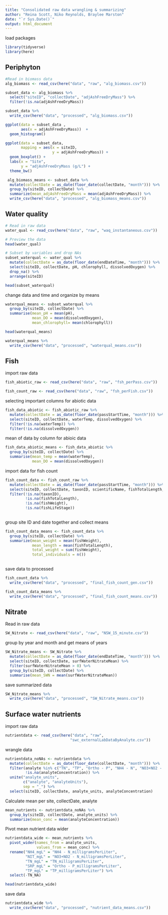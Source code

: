 ```yaml
---
title: "Consolidated raw data wrangling & summarizing"
author: "Reina Scott, Niko Reynolds, Braylee Marston"
date: "`r Sys.Date()`"
output: html_document
---
```


load packages 
```r
library(tidyverse)
library(here)
```

## Periphyton
```r
#Read in biomass data
alg_biomass <- read_csv(here("data", "raw", "alg_biomass.csv"))
```

```r
subset_data <- alg_biomass %>% 
  select("siteID", "collectDate", "adjAshFreeDryMass") %>% 
  filter(!is.na(adjAshFreeDryMass))

subset_data %>%
  write_csv(here("data", "processed", "alg_biomass.csv"))
```

```r
ggplot(data = subset_data ,
       aes(x = adjAshFreeDryMass))  +
  geom_histogram() 
```
```r
ggplot(data = subset_data, 
       mapping = aes(x = siteID,
                     y = adjAshFreeDryMass)) + 
  geom_boxplot() +
  labs(x = "Site", 
       y = "adjAshFreeDryMass (g/L") +
  theme_bw()

```

```r
 alg_biomass_means <- subset_data %>%
  mutate(collectDate = as_date(floor_date(collectDate, "month"))) %>% 
  group_by(siteID, collectDate) %>% 
  summarize(mean_adjAshFreeDryMass = mean(adjAshFreeDryMass)) %>%
  write_csv(here("data", "processed", "alg_biomass_means.csv"))
```

## Water quality
```r
# Read in raw data
water_qual <- read_csv(here("data", "raw", "waq_instantaneous.csv"))

# Preview the data
head(water_qual)
```

```r
# Subset by variables and drop NAs
subset_waterqual <- water_qual %>% 
  mutate(collectDate = as_date(floor_date(endDateTime, "month"))) %>%
  select(siteID, collectDate, pH, chlorophyll, dissolvedOxygen) %>%
  drop_na() %>% 
  arrange(siteID)

head(subset_waterqual)
```

change data and time and organize by means 
```r

waterqual_means <- subset_waterqual %>% 
  group_by(siteID, collectDate) %>% 
  summarise(mean_pH = mean(pH), 
            mean_DO = mean(dissolvedOxygen), 
            mean_chlorophyll= mean(chlorophyll))

head(waterqual_means)

```

```r
waterqual_means %>%
  write_csv(here("data", "processed", "waterqual_means.csv"))
```

## Fish
import raw data 
```r
fish_abiotic_raw <- read_csv(here("data", "raw", "fsh_perPass.csv"))

fish_count_raw <- read_csv(here("data", "raw", "fsh_perFish.csv"))

```

selecting important columns for abiotic data
```r
fish_data_abiotic <- fish_abiotic_raw %>% 
  mutate(collectDate = as_date(floor_date(passStartTime, "month"))) %>%
  select(siteID, collectDate, waterTemp, dissolvedOxygen) %>% 
  filter(!is.na(waterTemp)) %>% 
  filter(!is.na(dissolvedOxygen))
```

mean of data by column for abioic data 
```r
fish_data_abiotic_means <- fish_data_abiotic %>% 
  group_by(siteID, collectDate) %>% 
  summarise(mean_temp = mean(waterTemp), 
            mean_DO = mean(dissolvedOxygen))

```
import data for fish count
```r
fish_count_data <- fish_count_raw %>%
  mutate(collectDate = as_date(floor_date(passStartTime, "month"))) %>%
  select(siteID, collectDate, taxonID, scientificName, fishTotalLength, fishWeight, fishLifeStage) %>%
  filter(!is.na(taxonID), 
         !is.na(fishTotalLength), 
         !is.na(fishWeight), 
         !is.na(fishLifeStage))
  
```

group site ID and date together and collect means 
```r
fish_count_data_means <- fish_count_data %>%
  group_by(siteID, collectDate) %>%
  summarize(mean_weight = mean(fishWeight), 
            mean_length = mean(fishTotalLength),
            total_weight = sum(fishWeight),
            total_individuals = n())
  
```
save data to processed 
```r
fish_count_data %>% 
  write_csv(here("data", "processed", "final_fish_count_gen.csv"))

fish_count_data_means %>% 
  write_csv(here("data", "processed", "final_fish_count_means.csv"))

```

## Nitrate
Read in raw data 
```r
SW_Nitrate <- read_csv(here("data", "raw", "NSW_15_minute.csv"))
```

group by year and month and get means of years 
```r
SW_Nitrate_means <- SW_Nitrate %>% 
  mutate(collectDate = as_date(floor_date(endDateTime, "month"))) %>% 
  select(siteID, collectDate, surfWaterNitrateMean) %>% 
  filter(surfWaterNitrateMean > 0) %>% 
  group_by(siteID, collectDate) %>% 
  summarise(mean_SWN = mean(surfWaterNitrateMean)) 

```

save summarized data 
```r
SW_Nitrate_means %>% 
  write_csv(here("data", "processed", "SW_Nitrate_means.csv"))
```

## Surface water nutrients
import raw data
```r
nutrientdata <- read_csv(here("data", "raw",
                             "swc_externalLabDataByAnalyte.csv"))
```

wrangle data 
```r
nutrientdata_noNAs <- nutrientdata %>% 
  mutate(collectDate = as_date(floor_date(collectDate, "month"))) %>%
  filter(analyte %in% c("TN", "TP", "Ortho - P", "NH4 - N", "NO3+NO2 - N"),
         !is.na(analyteConcentration)) %>%
  unite("analyte_units", 
        c("analyte", "analyteUnits"), 
        sep = "_") %>% 
  select(siteID, collectDate, analyte_units, analyteConcentration) 
```

Calculate mean per site, collectDate, analyte
```r
mean_nutrients <- nutrientdata_noNAs %>% 
  group_by(siteID, collectDate, analyte_units) %>%
  summarize(mean_conc = mean(analyteConcentration))
```

Pivot mean nutrient data wider
```r
nutrientdata_wide <- mean_nutrients %>% 
  pivot_wider(names_from = analyte_units, 
              values_from = mean_conc) %>% 
  rename("NH4_mgL" = "NH4 - N_milligramsPerLiter",
         "NIT_mgL" = "NO3+NO2 - N_milligramsPerLiter",
         "TN_mgL" = "TN_milligramsPerLiter",
         "SRP_mgL" = "Ortho - P_milligramsPerLiter",
         "TP_mgL" = "TP_milligramsPerLiter") %>% 
  select(-TN_NA)

head(nutrientdata_wide)
```

save data 
```r
nutrientdata_wide %>% 
  write_csv(here("data", "processed", "nutrient_data_means.csv"))
```
